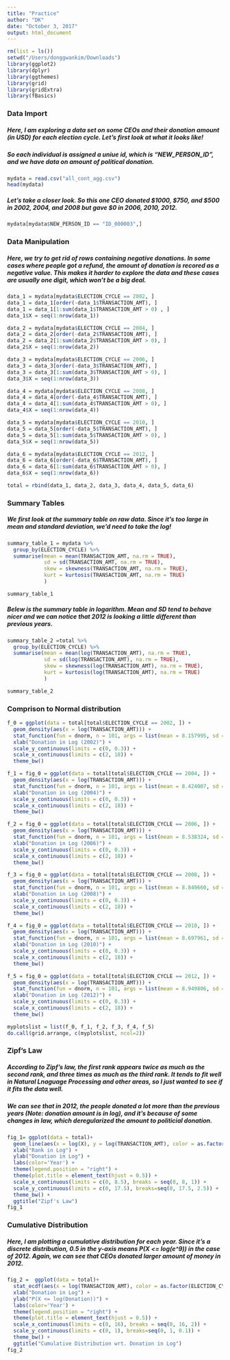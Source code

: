 ```yaml
---
title: "Practice"
author: "DK"
date: "October 3, 2017"
output: html_document
---
```


```r
rm(list = ls())
setwd("/Users/donggwankim/Downloads")
library(ggplot2)
library(dplyr)
library(ggthemes)
library(grid)
library(gridExtra)
library(fBasics)
```

### Data Import

##### Here, I am exploring a data set on some CEOs and their donation amount (in USD) for each election cycle. Let's first look at what it looks like!

##### So each individual is assigned a uniue id, which is "NEW_PERSON_ID", and we have data on amount of political donation.

```r
mydata = read.csv("all_cont_agg.csv")
head(mydata)
```

##### Let's take a closer look. So this one CEO donated $1000, $750, and $500 in 2002, 2004, and 2008 but gave $0 in 2006, 2010, 2012.

```r
mydata[mydata$NEW_PERSON_ID == "ID_000003",]
```

### Data Manipulation

##### Here, we try to get rid of rows containing negative donations. In some cases where people got a refund, the amount of donation is recored as a negative value. This makes it harder to explore the data and these cases are usually one digit, which won't be a big deal.

```r
data_1 = mydata[mydata$ELECTION_CYCLE == 2002, ]
data_1 = data_1[order(-data_1$TRANSACTION_AMT), ]
data_1 = data_1[1:sum(data_1$TRANSACTION_AMT > 0) , ]
data_1$X = seq(1:nrow(data_1))

data_2 = mydata[mydata$ELECTION_CYCLE == 2004, ]
data_2 = data_2[order(-data_2$TRANSACTION_AMT), ]
data_2 = data_2[1:sum(data_2$TRANSACTION_AMT > 0), ]
data_2$X = seq(1:nrow(data_2))

data_3 = mydata[mydata$ELECTION_CYCLE == 2006, ]
data_3 = data_3[order(-data_3$TRANSACTION_AMT), ]
data_3 = data_3[1:sum(data_3$TRANSACTION_AMT > 0), ]
data_3$X = seq(1:nrow(data_3))

data_4 = mydata[mydata$ELECTION_CYCLE == 2008, ]
data_4 = data_4[order(-data_4$TRANSACTION_AMT), ]
data_4 = data_4[1:sum(data_4$TRANSACTION_AMT > 0), ]
data_4$X = seq(1:nrow(data_4))

data_5 = mydata[mydata$ELECTION_CYCLE == 2010, ]
data_5 = data_5[order(-data_5$TRANSACTION_AMT), ]
data_5 = data_5[1:sum(data_5$TRANSACTION_AMT > 0), ]
data_5$X = seq(1:nrow(data_5))

data_6 = mydata[mydata$ELECTION_CYCLE == 2012, ]
data_6 = data_6[order(-data_6$TRANSACTION_AMT), ]
data_6 = data_6[1:sum(data_6$TRANSACTION_AMT > 0), ]
data_6$X = seq(1:nrow(data_6))

total = rbind(data_1, data_2, data_3, data_4, data_5, data_6)
```

### Summary Tables

##### We first look at the summary table on raw data. Since it's too large in mean and standard deviation, we'd need to take the log! 

```r
summary_table_1 = mydata %>%
  group_by(ELECTION_CYCLE) %>%
  summarise(mean = mean(TRANSACTION_AMT, na.rm = TRUE),
            sd = sd(TRANSACTION_AMT, na.rm = TRUE),
            skew = skewness(TRANSACTION_AMT, na.rm = TRUE),
            kurt = kurtosis(TRANSACTION_AMT, na.rm = TRUE)
            )

summary_table_1
```

##### Belew is the summary table in logarithm. Mean and SD tend to behave nicer and we can notice that 2012 is looking a little different than previous years.

```r
summary_table_2 =total %>%
  group_by(ELECTION_CYCLE) %>%
  summarise(mean = mean(log(TRANSACTION_AMT), na.rm = TRUE),
            sd = sd(log(TRANSACTION_AMT), na.rm = TRUE),
            skew = skewness(log(TRANSACTION_AMT), na.rm = TRUE),
            kurt = kurtosis(log(TRANSACTION_AMT), na.rm = TRUE)
            )

summary_table_2
```

### Comprison to Normal distribution

```r
f_0 = ggplot(data = total[total$ELECTION_CYCLE == 2002, ]) +
  geom_density(aes(x = log(TRANSACTION_AMT))) +
  stat_function(fun = dnorm, n = 101, args = list(mean = 8.157995, sd = 1.361059), color = "red") +
  xlab("Donation in Log (2002)") +
  scale_y_continuous(limits = c(0, 0.3)) +
  scale_x_continuous(limits = c(2, 18)) +
  theme_bw()

f_1 = fig_0 = ggplot(data = total[total$ELECTION_CYCLE == 2004, ]) +
  geom_density(aes(x = log(TRANSACTION_AMT))) +
  stat_function(fun = dnorm, n = 101, args = list(mean = 8.424007, sd = 1.500482), color = "red") +
  xlab("Donation in Log (2004)") +
  scale_y_continuous(limits = c(0, 0.3)) +
  scale_x_continuous(limits = c(2, 18)) +
  theme_bw()

f_2 = fig_0 = ggplot(data = total[total$ELECTION_CYCLE == 2006, ]) +
  geom_density(aes(x = log(TRANSACTION_AMT))) +
  stat_function(fun = dnorm, n = 101, args = list(mean = 8.538324, sd = 1.537081), color = "red") +
  xlab("Donation in Log (2006)") +
  scale_y_continuous(limits = c(0, 0.3)) +
  scale_x_continuous(limits = c(2, 18)) +
  theme_bw()

f_3 = fig_0 = ggplot(data = total[total$ELECTION_CYCLE == 2008, ]) +
  geom_density(aes(x = log(TRANSACTION_AMT))) +
  stat_function(fun = dnorm, n = 101, args = list(mean = 8.849660, sd = 1.598885), color = "red") +
  xlab("Donation in Log (2008)") +
  scale_y_continuous(limits = c(0, 0.3)) +
  scale_x_continuous(limits = c(2, 18)) +
  theme_bw()

f_4 = fig_0 = ggplot(data = total[total$ELECTION_CYCLE == 2010, ]) +
  geom_density(aes(x = log(TRANSACTION_AMT))) +
  stat_function(fun = dnorm, n = 101, args = list(mean = 8.697961, sd = 1.596582), color = "red") +
  xlab("Donation in Log (2010)") +
  scale_y_continuous(limits = c(0, 0.3)) +
  scale_x_continuous(limits = c(2, 18)) +
  theme_bw()

f_5 = fig_0 = ggplot(data = total[total$ELECTION_CYCLE == 2012, ]) +
  geom_density(aes(x = log(TRANSACTION_AMT))) +
  stat_function(fun = dnorm, n = 101, args = list(mean = 8.949806, sd = 1.794551), color = "red") +
  xlab("Donation in Log (2012)") +
  scale_y_continuous(limits = c(0, 0.3)) +
  scale_x_continuous(limits = c(2, 18)) +
  theme_bw()

myplotslist = list(f_0, f_1, f_2, f_3, f_4, f_5)
do.call(grid.arrange, c(myplotslist, ncol=2))
```

### Zipf's Law

##### According to Zipf's law, the first rank appears twice as much as the second rank, and three times as much as the third rank. It tends to fit well in Natural Lnaguage Processing and other areas, so I just wanted to see if it fits the data well.

##### We can see that in 2012, the people donated a lot more than the previous years (Note: donation amount is in log), and it's because of some changes in law, which deregularized the amount to politicial donation. 

```r
fig_1= ggplot(data = total)+
  geom_line(aes(x = log(X), y = log(TRANSACTION_AMT), color = as.factor(ELECTION_CYCLE))) +
  xlab("Rank in Log") +
  ylab("Donation in Log") +
  labs(color='Year') +
  theme(legend.position = "right") +
  theme(plot.title = element_text(hjust = 0.5)) + 
  scale_x_continuous(limits = c(0, 8.5), breaks = seq(0, 8, 1)) +
  scale_y_continuous(limits = c(0, 17.5), breaks=seq(0, 17.5, 2.5)) +
  theme_bw() +
  ggtitle("Zipf's Law")
fig_1
```

### Cumulative Distribution

##### Here, I am plotting a cumulative distribution for each year. Since it's a discrete distribution, 0.5 in the y-axis means P(X <= log(e^9)) in the case of 2012. Again, we can see that CEOs donated larger amount of money in 2012.

```r
fig_2 =  ggplot(data = total)+
  stat_ecdf(aes(x = log(TRANSACTION_AMT), color = as.factor(ELECTION_CYCLE)))+
  xlab("Donation in Log") +
  ylab("P(X <= log(Donation))") +
  labs(color='Year') +
  theme(legend.position = "right") +
  theme(plot.title = element_text(hjust = 0.5)) +
  scale_x_continuous(limits = c(0, 16), breaks = seq(0, 16, 2)) +
  scale_y_continuous(limits = c(0, 1), breaks=seq(0, 1, 0.1)) +
  theme_bw() +
  ggtitle("Cumulative Distribution wrt. Donation in Log")
fig_2
```


